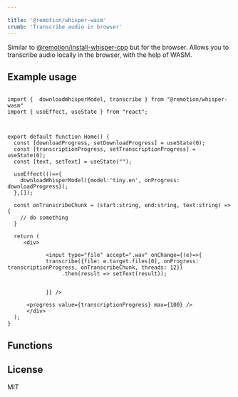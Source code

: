 ```yaml
---

title: '@remotion/whisper-wasm'
crumb: 'Transcribe audio in browser'
---
```


<!-- _Available from v4.0.115_ -->

Similar to [@remotion/install-whisper-cpp](/docs/install-whisper-cpp) but for the browser. Allows you to transcribe audio locally in the browser, with the help of WASM.


<Installation pkg="@remotion/whisper-wasm" />

## Example usage


```tsx title="app.tsx"

import {  downloadWhisperModel, transcribe } from "@remotion/whisper-wasm"
import { useEffect, useState } from "react";



export default function Home() {
  const [downloadProgress, setDownloadProgress] = useState(0);
  const [transcriptionProgress, setTranscriptionProgress] = useState(0);
  const [text, setText] = useState("");

  useEffect(()=>{
    downloadWhisperModel({model:'tiny.en', onProgress: downloadProgress});
  },[]);

  const onTranscribeChunk = (start:string, end:string, text:string) => {
    // do something
  }

  return (
     <div>
    
            <input type="file" accept=".wav" onChange={(e)=>{
            transcribe({file: e.target.files[0], onProgress: transcriptionProgress, onTranscribeChunk, threads: 12})
                 .then(result => setText(result));

   
            }} />
            
      <progress value={transcriptionProgress} max={100} />
      </div>
  );
}

```

## Functions

<TableOfContents />

## License

MIT
